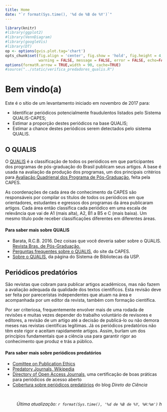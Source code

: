 ```yaml
---
title: Home
date: "`r format(Sys.time(), '%d de %B de %Y')`"
---
```


```r
library(knitr)
#library(ggplot2)
#library(VennDiagram)
#library(googleVis)
#library(DT)
op <- options(gvis.plot.tag='chart')
opts_chunk$set(fig.align = 'center', fig.show = 'hold', fig.height = 4,
               warning = FALSE, message = FALSE, error = FALSE, echo=FALSE)
options(formatR.arrow = TRUE,width = 90, cache=TRUE)
#source("../static/verifica_predadores_qualis.R")
```

# Bem vindo(a)

Este é o sítio de um levantamento iniciado em novembro de 2017
para:

* Identificar periódicos potencialmente fraudulentos listados pelo Sistema QUALIS-CAPES;
* Estimar a proporção destes periódicos na base QUALIS;
* Estimar a chance destes periódicos serem detectados pelo sistema QUALIS.


## O QUALIS

O [QUALIS](https://qualis.capes.gov.br/) é a classificação de todos os periódicos em que participantes dos programas de pós-graduação
do Brasil publicam seus artigos. A base é usada na avaliação da produção dos programas, um dos
principais critérios para [Avaliação Quadrienal dos Programa de Pós-Graduação](http://avaliacaoquadrienal.capes.gov.br/), 
feita pela CAPES.

As coordenações de cada área de conhecimento da CAPES são responsáveis por 
compilar os títulos de todos os periódicos em que orientadores, estudantes e egressos
dos programas da área publicaram artigos.
Cada área então classifica cada periódico em uma escala de relevância que vai de
A1 (mais alta), A2, B1 a B5 e C (mais baixa). 
Um mesmo título pode receber classificações diferentes em diferentes áreas. 

#### Para saber mais sobre QUALIS

* Barata, R.C.B. 2016. Dez coisas que você deveria saber sobre o QUALIS. [Revista Bras. de Pós-Graduação.](http://ojs.rbpg.capes.gov.br/index.php/rbpg/article/view/947)
* [Perguntas frequentes sobre o QUALIS](http://www.capes.gov.br/acessoainformacao/perguntas-frequentes/avaliacao-da-pos-graduacao/7422-qualis), do site da CAPES.
* [Sobre o QUALIS](https://www.sibi.usp.br/apoio-pesquisador/escrita-publicacao-cientifica/selecao-revistas-publicacao/qualis-periodicos/), da página do Sistema de Bibliotecas da USP.

## Periódicos predatórios

São revistas que cobram para publicar artigos acadêmicos, 
mas não fazem a avaliação adequada da qualidade dos textos científicos.
Esta revisão deve ser feita por pareceristas independentes que atuam na área
e acompanhada por um editor da revista, também com formação científica.

Por ser criteriosa, frequentemente envolver mais de uma rodada de revisões e muitas vezes
depender do trabalho voluntário de revisores e editores, a revisão de um artigo até a decisão de 
publicá-lo ou não demora meses nas revistas científicas legítimas. 
Já os periódicos predatórios não têm este rigor e aceitam
rapidamente artigos. Assim, burlam um dos princípios fundamentais que a ciência
usa para garantir rigor ao conhecimento que produz e trás a público.

#### Para saber mais sobre periódicos predatórios

* [Comittee on Publication Ethics](https://publicationethics.org/)
* [Predatory Journals, Wikipedia](https://en.wikipedia.org/wiki/Predatory_open_access_publishing)
* [Directory of Open Access Journals](https://doaj.org/), uma certificação de boas práticas para periódicos de acesso aberto
* [Cobertura sobre periódicos predatórios](http://www.diretodaciencia.com/tag/periodicos-predatorios/) do blog *Direto da Ciência*





</br>
<p style="text-align: right;"> *Última atualização: `r format(Sys.time(), '%d de %B de %Y, %H:%m')` h* </p>


